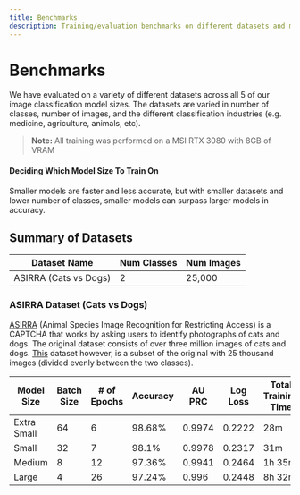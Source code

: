 ```yaml
---
title: Benchmarks
description: Training/evaluation benchmarks on different datasets and models.
---
```


# Benchmarks

We have evaluated on a variety of different datasets across all 5 of our image classification model sizes.
The datasets are varied in number of classes, number of images, and the different classification industries
(e.g. medicine, agriculture, animals, etc).

> **Note:** All training was performed on a MSI RTX 3080 with 8GB of VRAM

#### Deciding Which Model Size To Train On

Smaller models are faster and less accurate, but with smaller datasets and lower number of classes,
smaller models can surpass larger models in accuracy.

## Summary of Datasets

| **Dataset Name**      | **Num Classes** | **Num Images** |
| --------------------- | --------------- | -------------- |
| ASIRRA (Cats vs Dogs) | 2               | 25,000         |

### ASIRRA Dataset (Cats vs Dogs)

[ASIRRA][1] (Animal Species Image Recognition for Restricting Access) is a CAPTCHA that works by asking users to identify
photographs of cats and dogs. The original dataset consists of over three million images of cats and dogs. [This][2] dataset
however, is a subset of the original with 25 thousand images (divided evenly between the two classes).

| **Model Size** | **Batch Size** | **# of Epochs** | **Accuracy** | **AU PRC** | **Log Loss** | **Total Training Time** | **Unoptimized Model Size (MB)** |
| -------------- | -------------- | --------------- | ------------ | ---------- | ------------ | ----------------------- | ------------------------------- |
| Extra Small    | 64             | 6               | 98.68%       | 0.9974     | 0.2222       | 28m                     | 74                              |
| Small          | 32             | 7               | 98.1%        | 0.9978     | 0.2317       | 31m                     | 157                             |
| Medium         | 8              | 12              | 97.36%       | 0.9941     | 0.2464       | 1h 35m                  | 244                             |
| Large          | 4              | 26              | 97.24%       | 0.996      | 0.2448       | 8h 32m                  | 625                             |

[1]: https://www.microsoft.com/en-us/research/publication/asirra-a-captcha-that-exploits-interest-aligned-manual-image-categorization/ 'ASIRRA Dataset'
[2]: https://www.kaggle.com/c/dogs-vs-cats 'Subset Dataset'
